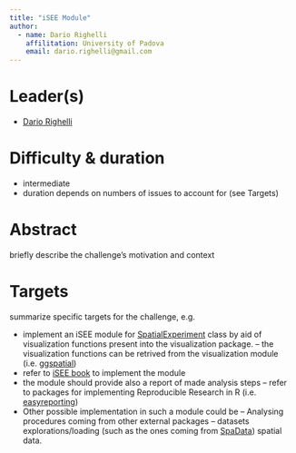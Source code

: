 ```yaml
---
title: "iSEE Module"
author: 
  - name: Dario Righelli
    affilitation: University of Padova
    email: dario.righelli@gmail.com
---
```


# Leader(s)

- [Dario Righelli](https://github.com/drighelli)

# Difficulty & duration

- intermediate
- duration depends on numbers of issues to account for (see Targets)

# Abstract

briefly describe the challenge's motivation and context

# Targets

summarize specific targets for the challenge, e.g.

- implement an iSEE module for 
[SpatialExperiment](https://bioconductor.org/packages/SpatialExperiment) class 
by aid of visualization functions present into the visualization package.
-- the visualization functions can be retrived from the visualization module (i.e. [ggspatial](https://helenalc.github.io/BiocSpatialChallenges/articles/challenges/visualization.html))
- refer to [iSEE book](https://isee.github.io/iSEE-book/) to implement the module
- the module should provide also a report of made analysis steps 
-- refer to packages for implementing Reproducible Research in R (i.e.
[easyreporting](https://bioconductor.org/packages/easyreporting/))
- Other possible implementation in such a module could be 
-- Analysing procedures coming from other external packages
-- datasets explorations/loading (such as the ones coming from [SpaData](https://github.com/lmweber/SpaData))
spatial data.
